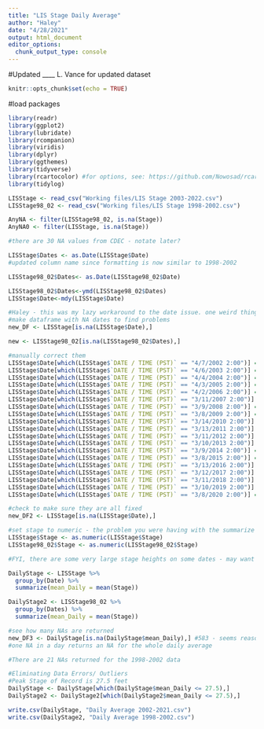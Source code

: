 ```yaml
---
title: "LIS Stage Daily Average"
author: "Haley"
date: "4/28/2021"
output: html_document
editor_options: 
  chunk_output_type: console
---
```


#Updated ____ L. Vance for updated dataset

```r
knitr::opts_chunk$set(echo = TRUE)
```

#load packages
```r
library(readr)
library(ggplot2)
library(lubridate)
library(rcompanion)
library(viridis)
library(dplyr)
library(ggthemes)
library(tidyverse)
library(rcartocolor) #for options, see: https://github.com/Nowosad/rcartocolor
library(tidylog)
```

```r
LISStage <- read_csv("Working files/LIS Stage 2003-2022.csv")
LISStage98_02 <- read_csv("Working files/LIS Stage 1998-2002.csv")

AnyNA <- filter(LISStage98_02, is.na(Stage))
AnyNA0 <- filter(LISStage, is.na(Stage))

#there are 30 NA values from CDEC - notate later?

LISStage$Dates <- as.Date(LISStage$Date)
#updated column name since formatting is now similar to 1998-2002

LISStage98_02$Dates<- as.Date(LISStage98_02$Date)

LISStage98_02$Dates<-ymd(LISStage98_02$Dates)
LISStage$Date<-mdy(LISStage$Date)

#Haley - this was my lazy workaround to the date issue. one weird thing to note is they were all times in april or march at 2:00am
#make dataframe with NA dates to find problems
new_DF <- LISStage[is.na(LISStage$Date),]

new <- LISStage98_02[is.na(LISStage98_02$Dates),]

#manually correct them
LISStage$Date[which(LISStage$`DATE / TIME (PST)` == "4/7/2002 2:00")] = as.Date("2002-04-07")
LISStage$Date[which(LISStage$`DATE / TIME (PST)` == "4/6/2003 2:00")] = as.Date("2003-04-06")
LISStage$Date[which(LISStage$`DATE / TIME (PST)` == "4/4/2004 2:00")] = as.Date("2004-04-04")
LISStage$Date[which(LISStage$`DATE / TIME (PST)` == "4/3/2005 2:00")] = as.Date("2005-04-03")
LISStage$Date[which(LISStage$`DATE / TIME (PST)` == "4/2/2006 2:00")] = as.Date("2006-04-02")
LISStage$Date[which(LISStage$`DATE / TIME (PST)` == "3/11/2007 2:00")] = as.Date("2007-03-11")
LISStage$Date[which(LISStage$`DATE / TIME (PST)` == "3/9/2008 2:00")] = as.Date("2008-03-09")
LISStage$Date[which(LISStage$`DATE / TIME (PST)` == "3/8/2009 2:00")] = as.Date("2009-03-08")
LISStage$Date[which(LISStage$`DATE / TIME (PST)` == "3/14/2010 2:00")] = as.Date("2010-03-14")
LISStage$Date[which(LISStage$`DATE / TIME (PST)` == "3/13/2011 2:00")] = as.Date("2011-03-13")
LISStage$Date[which(LISStage$`DATE / TIME (PST)` == "3/11/2012 2:00")] = as.Date("2012-03-11")
LISStage$Date[which(LISStage$`DATE / TIME (PST)` == "3/10/2013 2:00")] = as.Date("2013-03-10")
LISStage$Date[which(LISStage$`DATE / TIME (PST)` == "3/9/2014 2:00")] = as.Date("2014-03-09")
LISStage$Date[which(LISStage$`DATE / TIME (PST)` == "3/8/2015 2:00")] = as.Date("2015-03-08")
LISStage$Date[which(LISStage$`DATE / TIME (PST)` == "3/13/2016 2:00")] = as.Date("2016-03-13")
LISStage$Date[which(LISStage$`DATE / TIME (PST)` == "3/12/2017 2:00")] = as.Date("2017-03-12")
LISStage$Date[which(LISStage$`DATE / TIME (PST)` == "3/11/2018 2:00")] = as.Date("2018-03-11")
LISStage$Date[which(LISStage$`DATE / TIME (PST)` == "3/10/2019 2:00")] = as.Date("2019-03-10")
LISStage$Date[which(LISStage$`DATE / TIME (PST)` == "3/8/2020 2:00")] = as.Date("2020-03-08")

#check to make sure they are all fixed
new_DF2 <- LISStage[is.na(LISStage$Date),]

#set stage to numeric - the problem you were having with the summarize code was due to the fact the stage height was assigned as a "character" instead of a number. to see what columns are classified as you can use the code: str(LISStage)
LISStage$Stage <- as.numeric(LISStage$Stage)
LISStage98_02$Stage <- as.numeric(LISStage98_02$Stage)

#FYI, there are some very large stage heights on some dates - may want to remove outliers before proceeding

DailyStage <- LISStage %>%
  group_by(Date) %>%
  summarize(mean_Daily = mean(Stage))

DailyStage2 <- LISStage98_02 %>%
  group_by(Dates) %>%
  summarize(mean_Daily = mean(Stage))

#see how many NAs are returned
new_DF3 <- DailyStage[is.na(DailyStage$mean_Daily),] #583 - seems reasonable for this long of a dataset
#one NA in a day returns an NA for the whole daily average  

#There are 21 NAs returned for the 1998-2002 data

#Eliminating Data Errors/ Outliers 
#Peak Stage of Record is 27.5 feet 
DailyStage <- DailyStage[which(DailyStage$mean_Daily <= 27.5),]
DailyStage2 <- DailyStage2[which(DailyStage2$mean_Daily <= 27.5),]
```

```r
write.csv(DailyStage, "Daily Average 2002-2021.csv")
write.csv(DailyStage2, "Daily Average 1998-2002.csv")
```



